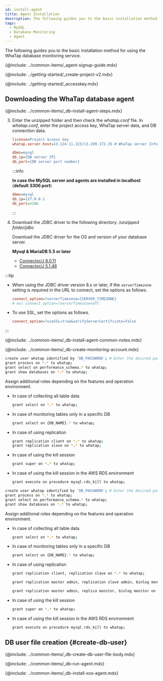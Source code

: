 ```yaml
---
id: install-agent
title: Agent Installation
description: The following guides you to the basic installation method for using the WhaTap database monitoring service.
tags:
  - MySQL
  - Database Monitoring
  - Agent
---
```



The following guides you to the basic installation method for using the WhaTap database monitoring service.

{@include: ../common-items/_agent-signup-guide.mdx}   

<Youtube ko='e_UpCgapfQY' en='MIo3HRIOt8M' ja='MIo3HRIOt8M' />

{@include: ../getting-started/_create-project-v2.mdx}

{@include: ../getting-started/_accesskey.mdx} 

## Downloading the WhaTap database agent

{@include: ../common-items/_db-install-agent-steps.mdx}  

3. Enter the unzipped folder and then check the _whatap.conf_ file. In _whatap.conf_, enter the project access key, WhaTap server data, and DB connection data.

   ```ini title='whatap.conf'
   license=Project access key
   whatap.server.host=13.124.11.223/13.209.172.35 # WhaTap server Info

   dbms=mysql
   db_ip={DB server IP}
   db_port={DB server port number}
   ```

   :::info

   **In case the MySQL server and agents are installed in localhost** (**default 3306 port**)

   ```ini title='whatap.conf'
   dbms=mysql
   db_ip=127.0.0.1
   db_port=3306
   ```

   :::

4. Download the JDBC driver to the following directory. _/unzipped folder/jdbc_

   Download the JDBC driver for the OS and version of your database server.

   **Mysql & MariaDB 5.5 or later**

   - [Connector/J 8.0.11](https://dev.mysql.com/downloads/connector/j/)
   - [Connector/J 5.1.46](https://dev.mysql.com/downloads/connector/j/5.1.html)

:::tip

- When using the JDBC driver version 8.x or later, if the `serverTimezone` setting is required in the URL to connect, set the options as follows.

  ```ini title='whatap.conf'
  connect_option=?serverTimezone={SERVER_TIMEZONE}
  # ex) connect_option=?serverTimezone=UTC
  ```

- To use SSL, set the options as follows.

  ```ini title='whatap.conf'
  connect_option=?useSSL=true&verifyServerCertificate=false
  ```

:::

<!-- 공통 Notes-->

{@include: ../common-items/_db-install-agent-common-notes.mdx}

<!-- 모니터링용 계정 생성-->

{@include: ../common-items/_db-create-monitoring-account.mdx} 

<!-- MySQL-->

<Tabs groupId="mysql-db">
<TabItem value="mysql" label="MySQL">

```bash
create user whatap identified by 'DB_PASSWORD'; # Enter the desired password.
grant process on *.* to whatap;
grant select on performance_schema.* to whatap;
grant show databases on *.* to whatap;
```

Assign additional roles depending on the features and operation environment.

- In case of collecting all table data

  ```bash
  grant select on *.* to whatap;
  ```

- In case of monitoring tables only in a specific DB

  ```bash
  grant select on {DB_NAME}.* to whatap;
  ```

- In case of using replication

  ```bash
  grant replication client on *.* to whatap;
  grant replication slave on *.* to whatap;
  ```

- In case of using the kill session

  ```bash
  grant super on *.* to whatap;
  ```

- In case of using the kill session in the AWS RDS environment

  ```bash
  grant execute on procedure mysql.rds_kill to whatap;
  ```

</TabItem>
<TabItem value="mariadb" label="MariaDB">

```bash
create user whatap identified by 'DB_PASSWORD'; # Enter the desired password.
grant process on *.* to whatap;
grant select on performance_schema.* to whatap;
grant show databases on *.* to whatap;
```

Assign additional roles depending on the features and operation environment.

- In case of collecting all table data

  ```bash
  grant select on *.* to whatap;
  ```

- In case of monitoring tables only in a specific DB

  ```bash
  grant select on {DB_NAME}.* to whatap;
  ```

- In case of using replication

  ```bash title="below MariaDB 10.5.1"
  grant replication client, replication slave on *.* to whatap;
  ```

  ```bash title="MariaDB 10.5.2 ~ 10.5.8"
  grant replication master admin, replication slave admin, binlog monitor on *.* to whatap;
  ```

  ```bash title="MariaDB 10.5.9 or later"
  grant replication master admin, replica monitor, binlog monitor on *.* to whatap;
  ```

- In case of using the kill session

  ```bash
  grant super on *.* to whatap;
  ```

- In case of using the kill session in the AWS RDS environment

  ```bash
  grant execute on procedure mysql.rds_kill to whatap;
  ```

</TabItem>
</Tabs>

## DB user file creation {#create-db-user}

<DBuserDesc name='default'/>

{@include: ../common-items/_db-create-db-user-file-body.mdx}

<!--## 에이전트 실행-->

{@include: ../common-items/_db-run-agent.mdx} 

<!--## XOS 에이전트 설치-->

{@include: ../common-items/_db-install-xos-agent.mdx}
